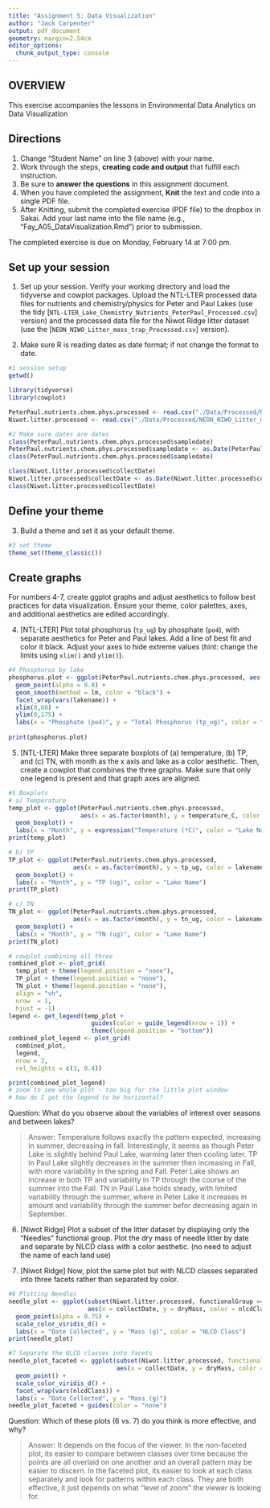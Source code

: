```yaml
---
title: "Assignment 5: Data Visualization"
author: "Jack Carpenter"
output: pdf_document
geometry: margin=2.54cm
editor_options: 
  chunk_output_type: console
---
```


## OVERVIEW

This exercise accompanies the lessons in Environmental Data Analytics on Data Visualization 

## Directions
1. Change "Student Name" on line 3 (above) with your name.
2. Work through the steps, **creating code and output** that fulfill each instruction.
3. Be sure to **answer the questions** in this assignment document.
4. When you have completed the assignment, **Knit** the text and code into a single PDF file.
5. After Knitting, submit the completed exercise (PDF file) to the dropbox in Sakai. Add your last name into the file name (e.g., "Fay_A05_DataVisualization.Rmd") prior to submission.

The completed exercise is due on Monday, February 14 at 7:00 pm.



## Set up your session 
1. Set up your session. Verify your working directory and load the tidyverse 
and cowplot packages. Upload the NTL-LTER processed data files for nutrients 
and chemistry/physics for Peter and Paul Lakes (use the tidy 
[`NTL-LTER_Lake_Chemistry_Nutrients_PeterPaul_Processed.csv`] version) and 
the processed data file for the Niwot Ridge litter dataset (use the [`NEON_NIWO_Litter_mass_trap_Processed.csv`] version). 

2. Make sure R is reading dates as date format; if not change the format to date.

```r
#1 session setup
getwd()

library(tidyverse)
library(cowplot)

PeterPaul.nutrients.chem.phys.processed <- read.csv("./Data/Processed/NTL-LTER_Lake_Chemistry_Nutrients_PeterPaul_Processed.csv", stringsAsFactors = TRUE)
Niwot.litter.processed <- read.csv("./Data/Processed/NEON_NIWO_Litter_mass_trap_Processed.csv", stringsAsFactors = TRUE)

#2 Make sure dates are dates
class(PeterPaul.nutrients.chem.phys.processed$sampledate)
PeterPaul.nutrients.chem.phys.processed$sampledate <- as.Date(PeterPaul.nutrients.chem.phys.processed$sampledate, format = "%Y-%m-%d")
class(PeterPaul.nutrients.chem.phys.processed$sampledate)

class(Niwot.litter.processed$collectDate)
Niwot.litter.processed$collectDate <- as.Date(Niwot.litter.processed$collectDate, format = "%Y-%m-%d")
class(Niwot.litter.processed$collectDate)

```
## Define your theme
3. Build a theme and set it as your default theme.

```r
#3 set theme
theme_set(theme_classic())

```

## Create graphs
For numbers 4-7, create ggplot graphs and adjust aesthetics to follow best practices for data visualization. Ensure your theme, color palettes, axes, and additional aesthetics are edited accordingly.

4. [NTL-LTER] Plot total phosphorus (`tp_ug`) by phosphate (`po4`), with separate aesthetics for Peter and Paul lakes. Add a line of best fit and color it black. Adjust your axes to hide extreme values (hint: change the limits using `xlim()` and `ylim()`).

```r
#4 Phosphorus by lake
phosphorus.plot <- ggplot(PeterPaul.nutrients.chem.phys.processed, aes(x = po4, y = tp_ug, color = lakename)) +
  geom_point(alpha = 0.8) +
  geom_smooth(method = lm, color = "black") +
  facet_wrap(vars(lakename)) +
  xlim(0,60) +
  ylim(0,175) +
  labs(x = "Phosphate (po4)", y = "Total Phosphorus (tp_ug)", color = "Lake Name")
  
print(phosphorus.plot)
```


5. [NTL-LTER] Make three separate boxplots of (a) temperature, (b) TP, and (c) TN, with month as the x axis and lake as a color aesthetic. Then, create a cowplot that combines the three graphs. Make sure that only one legend is present and that graph axes are aligned.

```r
#5 Boxplots
# a) Temperature
temp_plot <- ggplot(PeterPaul.nutrients.chem.phys.processed, 
                    aes(x = as.factor(month), y = temperature_C, color = lakename)) +
  geom_boxplot() +
  labs(x = "Month", y = expression("Temperature (*C)", color = "Lake Name"))
print(temp_plot)

# b) TP
TP_plot <- ggplot(PeterPaul.nutrients.chem.phys.processed, 
                  aes(x = as.factor(month), y = tp_ug, color = lakename)) + 
  geom_boxplot() +
  labs(x = "Month", y = "TP (ug)", color = "Lake Name")
print(TP_plot)

# c) TN
TN_plot <- ggplot(PeterPaul.nutrients.chem.phys.processed, 
                  aes(x = as.factor(month), y = tn_ug, color = lakename)) +
  geom_boxplot() +
  labs(x = "Month", y = "TN (ug)", color = "Lake Name")
print(TN_plot)

# cowplot combining all three
combined_plot <- plot_grid(
  temp_plot + theme(legend.position = "none"),
  TP_plot + theme(legend.position = "none"),
  TN_plot + theme(legend.position = "none"),
  align = "vh",
  nrow  = 1,
  hjust = -1)
legend <- get_legend(temp_plot + 
                       guides(color = guide_legend(nrow = 1)) +
                       theme(legend.position = "bottom"))
combined_plot_legend <- plot_grid(
  combined_plot,
  legend,
  nrow = 2,
  rel_heights = c(3, 0.4))

print(combined_plot_legend)
# zoom to see whole plot - too big for the little plot window
# how do I get the legend to be horizontal?
```

Question: What do you observe about the variables of interest over seasons and between lakes? 

> Answer: 
Temperature follows exactly the pattern expected, increasing in summer, decreasing in fall. Interestingly, it seems as though Peter Lake is slightly behind Paul Lake, warming later then cooling later. 
TP in Paul Lake slightly decreases in the summer then increasing in Fall, with more variability in the spring and Fall. Peter Lake shows an increase in both TP and variability in TP through the course of the summer into the Fall.
TN in Paul Lake holds steady, with limited variability through the summer, where in Peter Lake it increases in amount and variability through the summer befor decreasing again in September.

6. [Niwot Ridge] Plot a subset of the litter dataset by displaying only the "Needles" functional group. Plot the dry mass of needle litter by date and separate by NLCD class with a color aesthetic. (no need to adjust the name of each land use)

7. [Niwot Ridge] Now, plot the same plot but with NLCD classes separated into three facets rather than separated by color. 

```r
#6 Plotting Needles
needle_plot <- ggplot(subset(Niwot.litter.processed, functionalGroup == "Needles"),
                      aes(x = collectDate, y = dryMass, color = nlcdClass)) +
  geom_point(alpha = 0.75) +
  scale_color_viridis_d() +
  labs(x = "Date Collected", y = "Mass (g)", color = "NLCD Class")
print(needle_plot)

#7 Separate the NLCD classes into facets
needle_plot_faceted <- ggplot(subset(Niwot.litter.processed, functionalGroup = "Needles"),
                              aes(x = collectDate, y = dryMass, color = nlcdClass)) +
  geom_point() +
  scale_color_viridis_d() +
  facet_wrap(vars(nlcdClass)) +
  labs(x = "Date Collected", y = "Mass (g)")
needle_plot_faceted + guides(color = "none")

```
Question: Which of these plots (6 vs. 7) do you think is more effective, and why? 

> Answer: It depends on the focus of the viewer. In the non-faceted plot, its easier to compare between classes over time because the points are all overlaid on one another and an overall pattern may be easier to discern. In the faceted plot, its easier to look at each class separately and look for patterns within each class. They are both effective, it just depends on what "level of zoom" the viewer is looking for. 
